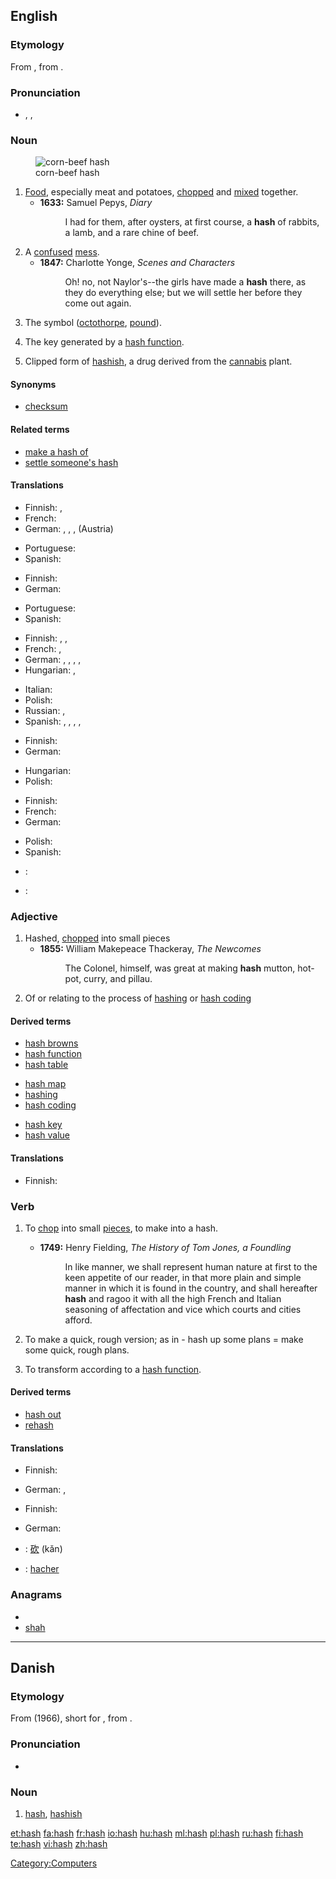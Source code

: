 {{wikipedia|dab=hash}}
==English==

===Etymology===
From {{etyl|fr}} {{term|hacher||to chop|lang=fr}}, from {{etyl|fro}} {{term|hache||axe|lang=fro}}.

===Pronunciation===
* {{enPR|hăsh}}, {{IPA|/hæʃ/}}, {{SAMPA|/h{S/}}
*: {{rhymes|æʃ}}

===Noun===
{{en-noun|es}}
[[Image:Corn-beef-hash.jpg|thumb|corn-beef hash]]

# [[food|Food]], especially meat and potatoes, [[chop]]ped and [[mix]]ed together.
#* '''1633:''' Samuel Pepys, ''Diary''
#*: I had for them, after oysters, at first course, a '''hash''' of rabbits, a lamb, and a rare chine of beef.
# A [[confuse]]d [[mess]].
#* '''1847:''' Charlotte Yonge, ''Scenes and Characters''
#*: Oh! no, not Naylor's--the girls have made a '''hash''' there, as they do everything else; but we will settle her before they come out again.
# The '''{{unsupported|#}}''' symbol ([[octothorpe]], [[pound]]).
# {{computing}} The key generated by a [[hash function]].
# Clipped form of [[hashish]], a drug derived from the [[cannabis]] plant.

====Synonyms====
* {{sense|key generated by hash function}} [[checksum]]

====Related terms====
* [[make a hash of]]
* [[settle someone's hash]]

====Translations====
{{trans-top|chopped food, especially meat and potatoes}}
* Finnish: {{t-|fi|pyttipannu}}, {{t+|fi|hakkelus}}
* French: {{t|fr|hashis|m}}
* German: {{t+|de|Gehackte|n}}, {{t-|de|Haschee|n}}, {{t+|de|Hackfleisch|n}}, (Austria) {{t+|de|Faschierte|n}}
{{trans-mid}}
* Portuguese: {{t|pt|picadinho|m}}
* Spanish: {{t|es|picadillo|m}}
{{trans-bottom}}

{{trans-top|confused mess}}
* Finnish: {{t|fi|sekasotku}}
* German: {{t+|de|Durcheinander|n}}
{{trans-mid}}
* Portuguese: {{t+|pt|bagunça|f}}
* Spanish: {{t-|es|lío|m}}
{{trans-bottom}}

{{trans-top|the '''#''' symbol}}
* Finnish: {{t+|fi|ruutu}}, {{t|fi|ristikkomerkki}}, {{t-|fi|risuaita}}
* French: {{t+|fr|croisillon|m}}, {{t+|fr|dièse|m}}
* German: {{t-|de|Rautenzeichen|n}}, {{t+|de|Raute|f}}, {{t+|de|Doppelkreuz|n}}, {{t+|de|Gartenzaun|m}}, {{t+|de|Nummernzeichen|n}}
* Hungarian: {{t|hu|kettőskereszt}}, {{t|hu|számjel}}
{{trans-mid}}
* Italian: {{t-|it|cancelletto|m}}
* Polish: {{t|pl|krzyżyk|m}}
* Russian: {{t-|ru|знак номера|m|tr=znak nómera}}, {{t-|ru|октоторп|m|tr=oktotórp}}
* Spanish: {{t|es|almohadilla|f}} {{italbrac|Spain}}, {{t+|es|gato|m}} {{italbrac|Chile|Mexico}}, {{t+|es|libra|f}} {{italbrac|Puerto Rico}}, {{t-|es|numeral|m}} {{italbrac|Latin America}}, {{t+|es|número|m}} {{italbrac|Latin America}}
{{trans-bottom}}

{{trans-top|key generated by a hash function}}
* Finnish: {{t|fi|tarkiste}}
* German: {{t-|de|Hash|n}}
{{trans-mid}}
* Hungarian: {{t|hu|ellenőrző összeg}}
* Polish: {{t+|pl|skrót|m}}
{{trans-bottom}}

{{trans-top|clipped form of hashish}}
<!-- Only clipped terms here, please. Standard terms go under hashish -->
* Finnish: {{t-|fi|hasa}}
* French: {{t+|fr|shit|m}}
* German: {{t+|de|Hasch|n}}
{{trans-mid}}
* Polish: {{t|pl|hasz|m}}
* Spanish: {{t+|es|chocolate|m}}
{{trans-bottom}}

{{checktrans-top}}
* {{ttbc|Portuguese}}: {{t+|pt|haxixe|m}}
* {{ttbc|Portuguese}}: {{t+|pt|mistura|f}}
{{checktrans-bottom}}

===Adjective===
{{en-adj}}

# Hashed, [[chopped]] into small pieces
#* '''1855:''' William Makepeace Thackeray, ''The Newcomes''
#*: The Colonel, himself, was great at making '''hash''' mutton, hot-pot, curry, and pillau.
# {{computing}} Of or relating to the process of [[hashing]] or [[hash coding]]

====Derived terms====
{{top3}}
* [[hash browns]]
* [[hash function]]
* [[hash table]]
{{mid3}}
* [[hash map]]
* [[hashing]]
* [[hash coding]]
{{mid3}}
* [[hash key]]
* [[hash value]]
{{bottom}}

====Translations====
{{trans-top|chopped into small pieces}}
* Finnish: {{t-|fi|pilkottu}}
{{trans-mid}}
{{trans-bottom}}

{{trans-top|of or related to the process of hash coding}}
{{trans-mid}}
{{trans-bottom}}

===Verb===
{{en-verb|hash|es}}

# {{transitive}} To [[chop]] into small [[piece]]s, to make into a hash.
#* '''1749:''' Henry Fielding, ''The History of Tom Jones, a Foundling''
#*: In like manner, we shall represent human nature at first to the keen appetite of our reader, in that more plain and simple manner in which it is found in the country, and shall hereafter '''hash''' and ragoo it with all the high French and Italian seasoning of affectation and vice which courts and cities afford.
# To make a quick, rough version; as in - hash up some plans = make some quick, rough plans.
# {{context|computing|transitive}} To transform according to a [[hash function]].

====Derived terms====
* [[hash out]]
* [[rehash]]

====Translations====
{{trans-top|to chop into small pieces}}
* Finnish: {{t-|fi|pilkkoa}}
{{trans-mid}}
* German: {{t+|de|hacken}}, {{t+|de|zerhacken}}
{{trans-bottom}}

{{trans-top|to make a quick, rough version}}
* Finnish: {{t-|fi|huiskia}}
{{trans-mid}}
* German: {{t+|de|grob}} {{t+|de|entwerfen}}
{{trans-bottom}}

{{checktrans-top}}
* {{ttbc|Chinese}}: [[砍]] (kǎn)
* {{ttbc|French}}: [[hacher]]
{{checktrans-bottom}}

===Anagrams===
* {{alphagram|[[ahhs#English|ahhs]]}}
* [[shah#English|shah]]

[[Category:Computers]]

----

==Danish==

===Etymology===

From {{etyl|en|da}} {{term|hash|lang=en}} (1966), short for {{term|hashish|lang=en}}, from  {{etyl|ar|da}} {{term|حشيش|tr=ħashīsh||hay, dried herb|sc=Arab|lang=ar}}.

===Pronunciation===
* {{IPA|/hasj/|[haɕ]|lang=da}}

===Noun===
{{da-noun|en|-}}

# [[hash#English|hash]], [[hashish]]

[[et:hash]]
[[fa:hash]]
[[fr:hash]]
[[io:hash]]
[[hu:hash]]
[[ml:hash]]
[[pl:hash]]
[[ru:hash]]
[[fi:hash]]
[[te:hash]]
[[vi:hash]]
[[zh:hash]]